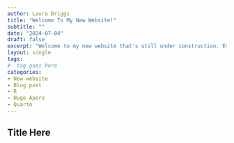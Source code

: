 ```yaml
---
author: Laura Briggs
title: "Welcome To My New Website!"
subtitle: ""
date: "2024-07-04"
draft: false
excerpt: "Welcome to my new website that's still under construction. Even though it's 2024, the site is built using R, blogdown, and Hugo Apero. Let me explain why this is totally on brand for me."
layout: single
tags:
#- tag goes here
categories:
- New website
- Blog post
- R
- Hugo Apero
- Quarto
---
```


## Title Here